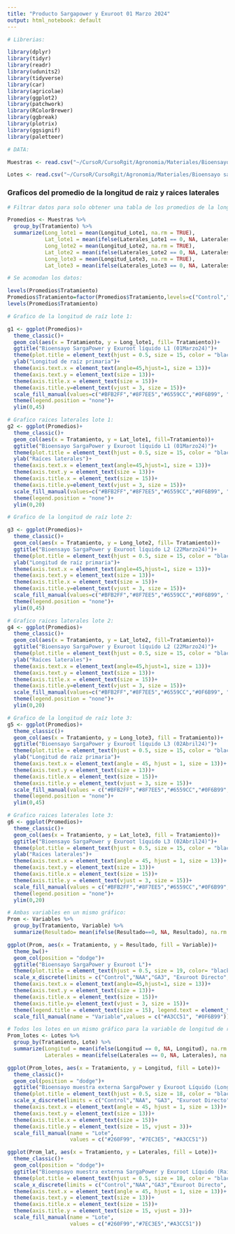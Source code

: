 ```yaml
---
title: "Producto Sargapower y Exuroot 01 Marzo 2024"
output: html_notebook: default
---
```


```r
# Librerias:

library(dplyr)
library(tidyr) 
library(readr) 
library(udunits2)
library(tidyverse)
library(car)
library(agricolae)
library(ggplot2)
library(patchwork)
library(RColorBrewer)
library(ggbreak)
library(plotrix)
library(ggsignif)
library(paletteer)

# DATA:

Muestras <- read.csv("~/CursoR/CursoRgit/Agronomia/Materiales/Bioensayo sargapower.csv")

Lotes <- read.csv("~/CursoR/CursoRgit/Agronomia/Materiales/Bioensayo sargapower_lotes.csv")
```

### Graficos del promedio de la longitud de raiz y raices laterales
```r
# Filtrar datos para solo obtener una tabla de los promedios de la longitud de raiz y de las raíces laterales:

Promedios <- Muestras %>%
  group_by(Tratamiento) %>%
  summarize(Long_lote1 = mean(Longitud_Lote1, na.rm = TRUE),
            Lat_lote1 = mean(ifelse(Laterales_Lote1 == 0, NA, Laterales_Lote1), na.rm = TRUE),
            Long_lote2 = mean(Longitud_Lote2, na.rm = TRUE),
            Lat_lote2 = mean(ifelse(Laterales_Lote2 == 0, NA, Laterales_Lote2), na.rm = TRUE),
            Long_lote3 = mean(Longitud_Lote3, na.rm = TRUE),
            Lat_lote3 = mean(ifelse(Laterales_Lote3 == 0, NA, Laterales_Lote3), na.rm = TRUE))

# Se acomodan los datos:

levels(Promedios$Tratamiento)
Promedios$Tratamiento=factor(Promedios$Tratamiento,levels=c("Control","NAA","GA3", "Exuroot Directo","Exuroot 1:20","Exuroot 1:50", "SargaPower Directo","SargaPower 1:20","SargaPower 1:50"))
levels(Promedios$Tratamiento)

# Grafico de la longitud de raíz lote 1:

g1 <- ggplot(Promedios)+
  theme_classic()+
  geom_col(aes(x = Tratamiento, y = Long_lote1, fill= Tratamiento))+
  ggtitle("Bioensayo SargaPower y Exuroot líquido L1 (01Marzo24)")+
  theme(plot.title = element_text(hjust = 0.5, size = 15, color = "black", face = "bold"))+
  ylab("Longitud de raíz primaria")+
  theme(axis.text.x = element_text(angle=45,hjust=1, size = 13))+
  theme(axis.text.y = element_text(size = 13))+
  theme(axis.title.x = element_text(size = 15))+
  theme(axis.title.y=element_text(vjust = 3, size = 15))+
  scale_fill_manual(values=c("#BFB2FF","#8F7EE5","#6559CC","#0F6B99", "#0F6B99","#0F6B99","#A3CC51","#A3CC51","#A3CC51"))+
  theme(legend.position = "none")+
  ylim(0,45)

# Grafico raices laterales lote 1:
g2 <- ggplot(Promedios)+
  theme_classic()+
  geom_col(aes(x = Tratamiento, y = Lat_lote1, fill=Tratamiento))+
  ggtitle("Bioensayo SargaPower y Exuroot líquido L1 (01Marzo24)")+
  theme(plot.title = element_text(hjust = 0.5, size = 15, color = "black", face = "bold"))+
  ylab("Raíces laterales")+
  theme(axis.text.x = element_text(angle=45,hjust=1, size = 13))+
  theme(axis.text.y = element_text(size = 13))+
  theme(axis.title.x = element_text(size = 15))+
  theme(axis.title.y=element_text(vjust = 3, size = 15))+
  scale_fill_manual(values=c("#BFB2FF","#8F7EE5","#6559CC","#0F6B99", "#0F6B99","#0F6B99","#A3CC51","#A3CC51","#A3CC51"))+
  theme(legend.position = "none")+
  ylim(0,20)

# Grafico de la longitud de raíz lote 2:

g3 <- ggplot(Promedios)+
  theme_classic()+
  geom_col(aes(x = Tratamiento, y = Long_lote2, fill= Tratamiento))+
  ggtitle("Bioensayo SargaPower y Exuroot líquido L2 (22Marzo24)")+
  theme(plot.title = element_text(hjust = 0.5, size = 15, color = "black", face = "bold"))+
  ylab("Longitud de raíz primaria")+
  theme(axis.text.x = element_text(angle=45,hjust=1, size = 13))+
  theme(axis.text.y = element_text(size = 13))+
  theme(axis.title.x = element_text(size = 15))+
  theme(axis.title.y=element_text(vjust = 3, size = 15))+
  scale_fill_manual(values=c("#BFB2FF","#8F7EE5","#6559CC","#0F6B99", "#0F6B99","#0F6B99","#A3CC51","#A3CC51","#A3CC51"))+
  theme(legend.position = "none")+
  ylim(0,45)

# Grafico raices laterales lote 2:
g4 <- ggplot(Promedios)+
  theme_classic()+
  geom_col(aes(x = Tratamiento, y = Lat_lote2, fill=Tratamiento))+
  ggtitle("Bioensayo SargaPower y Exuroot líquido L2 (22Marzo24)")+
  theme(plot.title = element_text(hjust = 0.5, size = 15, color = "black", face = "bold"))+
  ylab("Raíces laterales")+
  theme(axis.text.x = element_text(angle=45,hjust=1, size = 13))+
  theme(axis.text.y = element_text(size = 13))+
  theme(axis.title.x = element_text(size = 15))+
  theme(axis.title.y=element_text(vjust = 3, size = 15))+
  scale_fill_manual(values=c("#BFB2FF","#8F7EE5","#6559CC","#0F6B99", "#0F6B99","#0F6B99","#A3CC51","#A3CC51","#A3CC51"))+
  theme(legend.position = "none")+
  ylim(0,20)

# Grafico de la longitud de raíz lote 3:
g5 <- ggplot(Promedios)+
  theme_classic()+
  geom_col(aes(x = Tratamiento, y = Long_lote3, fill = Tratamiento))+
  ggtitle("Bioensayo SargaPower y Exuroot líquido L3 (02Abril24)")+
  theme(plot.title = element_text(hjust = 0.5, size = 15, color = "black", face = "bold"))+
  ylab("Longitud de raíz primaria")+
  theme(axis.text.x = element_text(angle = 45, hjust = 1, size = 13))+
  theme(axis.text.y = element_text(size = 13))+
  theme(axis.title.x = element_text(size = 15))+
  theme(axis.title.y = element_text(vjust = 3, size = 15))+
  scale_fill_manual(values = c("#BFB2FF","#8F7EE5","#6559CC","#0F6B99","#0F6B99", "#0F6B99", "#A3CC51", "#A3CC51","#A3CC51"))+
  theme(legend.position = "none")+
  ylim(0,45)

# Grafico raices laterales lote 3:
g6 <- ggplot(Promedios)+
  theme_classic()+
  geom_col(aes(x = Tratamiento, y = Lat_lote3, fill = Tratamiento))+
  ggtitle("Bioensayo SargaPower y Exuroot líquido L3 (02Abril24)")+
  theme(plot.title = element_text(hjust = 0.5, size = 15, color = "black", face = "bold"))+
  ylab("Raíces laterales")+
  theme(axis.text.x = element_text(angle = 45, hjust = 1, size = 13))+
  theme(axis.text.y = element_text(size = 13))+
  theme(axis.title.x = element_text(size = 15))+
  theme(axis.title.y = element_text(vjust = 3, size = 15))+
  scale_fill_manual(values = c("#BFB2FF","#8F7EE5","#6559CC","#0F6B99","#0F6B99","#0F6B99","#A3CC51","#A3CC51","#A3CC51"))+
  theme(legend.position = "none")+
  ylim(0,20)
```

```r
# Ambas variables en un mismo gráfico:
Prom <- Variables %>%
  group_by(Tratamiento, Variable) %>%
  summarize(Resultado= mean(ifelse(Resultado==0, NA, Resultado), na.rm = TRUE))

ggplot(Prom, aes(x = Tratamiento, y = Resultado, fill = Variable))+
  theme_bw()+
  geom_col(position = "dodge")+
  ggtitle("Bioensayo SargaPower y Exuroot L")+
  theme(plot.title = element_text(hjust = 0.5, size = 19, color= "black", face = "bold"))+
  scale_x_discrete(limits = c("Control","NAA","GA3", "Exuroot Directo","Exuroot 1:20","Exuroot 1:50", "SargaPower Directo","SargaPower 1:20","SargaPower 1:50"))+
  theme(axis.text.x = element_text(angle=45,hjust=1, size = 13))+
  theme(axis.text.y = element_text(size = 13))+
  theme(axis.title.x = element_text(size = 15))+
  theme(axis.title.y= element_text(vjust = 3, size = 15))+
  theme(legend.title = element_text(size = 15), legend.text = element_text(size = 12))+
  scale_fill_manual(name = "Variable",values = c("#A3CC51", "#0F6B99"))
```

```r
# Todos los lotes en un mismo gráfico para la variable de longitud de raíz y raíces laterales:
Prom_lotes <- Lotes %>%
  group_by(Tratamiento, Lote) %>%
  summarize(Longitud = mean(ifelse(Longitud == 0, NA, Longitud), na.rm = TRUE),
            Laterales = mean(ifelse(Laterales == 0, NA, Laterales), na.rm = TRUE))

ggplot(Prom_lotes, aes(x = Tratamiento, y = Longitud, fill = Lote))+
  theme_classic()+
  geom_col(position = "dodge")+
  ggtitle("Bioensayo muestra externa SargaPower y Exuroot Líquido (Longitud raíz primaria)")+
  theme(plot.title = element_text(hjust = 0.5, size = 18, color = "black", face = "bold"))+
  scale_x_discrete(limits = c("Control","NAA", "GA3", "Exuroot Directo", "Exuroot 1:20", "Exuroot 1:50", "SargaPower Directo", "SargaPower 1:20","SargaPower 1:50"))+
  theme(axis.text.x = element_text(angle = 45, hjust = 1, size = 13))+
  theme(axis.text.y = element_text(size = 13))+
  theme(axis.title.x = element_text(size = 15))+
  theme(axis.title.y = element_text(size = 15, vjust = 3))+
  scale_fill_manual(name = "Lote",
                    values = c("#260F99", "#7EC3E5", "#A3CC51"))

ggplot(Prom_lat, aes(x = Tratamiento, y = Laterales, fill = Lote))+
  theme_classic()+
  geom_col(position = "dodge")+
  ggtitle("Bioenpsayo muestra externa SargaPower y Exuroot Líquido (Raíces Laterales)")+
  theme(plot.title = element_text(hjust = 0.5, size = 18, color = "black", face = "bold"))+
  scale_x_discrete(limits = c("Control","NAA","GA3","Exuroot Directo", "Exuroot 1:20", "Exuroot 1:50", "SargaPower Directo", "SargaPower 1:20", "SargaPower 1:50"))+
  theme(axis.text.x = element_text(angle = 45, hjust = 1, size = 13))+
  theme(axis.text.y = element_text(size = 13))+
  theme(axis.title.x = element_text(size = 15))+
  theme(axis.title.y = element_text(size = 15, vjust = 3))+
  scale_fill_manual(name = "Lote",
                    values = c("#260F99","#7EC3E5","#A3CC51"))
  
```

